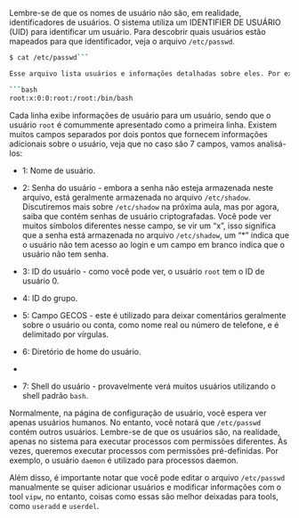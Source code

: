 Lembre-se de que os nomes de usuário não são, em realidade, identificadores de usuários. O sistema utiliza um IDENTIFIER DE USUÁRIO (UID) para identificar um usuário. Para descobrir quais usuários estão mapeados para que identificador, veja o arquivo `/etc/passwd`.

```bash
$ cat /etc/passwd```

Esse arquivo lista usuários e informações detalhadas sobre eles. Por exemplo, a primeira linha desse arquivo provavelmente se assemelha a essa:

```bash
root:x:0:0:root:/root:/bin/bash
```

Cada linha exibe informações de usuário para um usuário, sendo que o usuário `root` é comummente apresentado como a primeira linha. Existem muitos campos separados por dois pontos que fornecem informações adicionais sobre o usuário, veja que no caso são 7 campos, vamos analisá-los:

- 1: Nome de usuário.
- 2: Senha do usuário - embora a senha não esteja armazenada neste arquivo, está geralmente armazenada no arquivo `/etc/shadow`. Discutiremos mais sobre `/etc/shadow` na próxima aula, mas por agora, saiba que contém senhas de usuário criptografadas. Você pode ver muitos símbolos diferentes nesse campo, se vir um "x", isso significa que a senha está armazenada no arquivo `/etc/shadow`, um "*" indica que o usuário não tem acesso ao login e um campo em branco indica que o usuário não tem senha.

- 3: ID do usuário -  como você pode ver, o usuário `root` tem o ID de usuário 0.

- 4: ID do grupo.

- 5: Campo GECOS - este é utilizado para deixar comentários geralmente sobre o usuário ou conta, como nome real ou número de telefone, e é delimitado por vírgulas.

- 6: Diretório de home do usuário.
- 
- 7: Shell do usuário -  provavelmente verá muitos usuários utilizando o shell padrão `bash`.

Normalmente, na página de configuração de usuário, você espera ver apenas usuários humanos. No entanto, você notará que `/etc/passwd` contém outros usuários. Lembre-se de que os usuários são, na realidade, apenas no sistema para executar processos com permissões diferentes. Às vezes, queremos executar processos com permissões pré-definidas. Por exemplo, o usuário `daemon` é utilizado para processos daemon.

Além disso, é importante notar que você pode editar o arquivo `/etc/passwd` manualmente se quiser adicionar usuários e modificar informações com o tool `vipw`, no entanto, coisas como essas são melhor deixadas para tools, como `useradd` e `userdel`.